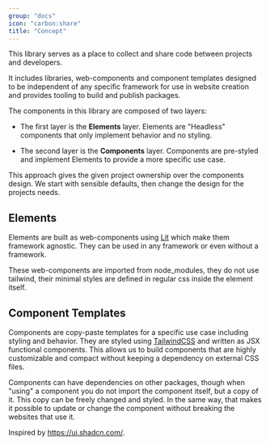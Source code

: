 ```yaml
---
group: "docs"
icon: "carbon:share"
title: "Concept"
---
```


This library serves as a place to collect and share code between projects and developers.

It includes libraries, web-components and component templates designed to be independent of any specific framework for use in website creation and provides tooling to build and publish packages.

The components in this library are composed of two layers:

- The first layer is the **Elements** layer. Elements are "Headless" components that only implement behavior and no styling.

- The second layer is the **Components** layer. Components are pre-styled and implement Elements to provide a more specific use case.


This approach gives the given project ownership over the components design. We start with sensible defaults, then change the design for the projects needs.

## Elements

Elements are built as web-components using [Lit](https://lit.dev/docs/) which make them framework agnostic. They can be used in any framework or even without a framework.

These web-components are imported from node_modules, they do not use tailwind, their minimal styles are defined in regular css inside the element itself.

## Component Templates

Components are copy-paste templates for a specific use case including styling and behavior.
They are styled using [TailwindCSS](https://tailwindcss.com/) and written as JSX functional components. This allows us to build components that are highly customizable and compact without keeping a dependency on external CSS files.

Components can have dependencies on other packages, though when "using" a component you do not import the component itself, but a copy of it. This copy can be freely changed and styled. In the same way, that makes it possible to update or change the component without breaking the websites that use it.

Inspired by https://ui.shadcn.com/.
